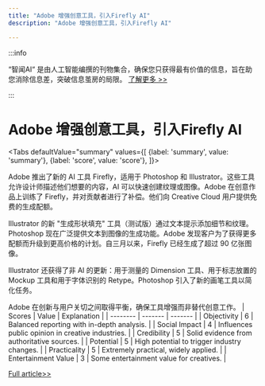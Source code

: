 ```yaml
---
title: "Adobe 增强创意工具，引入Firefly AI"
description: "Adobe 增强创意工具，引入Firefly AI"

---
```



:::info

“智闻AI“ 是由人工智能编撰的刊物集合，确保您只获得最有价值的信息，旨在助您消除信息差，突破信息茧房的局限。  [了解更多 >>](/)

:::

# Adobe 增强创意工具，引入Firefly AI


<Tabs
	defaultValue="summary"
	values={[
	{label: 'summary', value: 'summary'},
	{label: 'score', value: 'score'},
]}>
<TabItem value="summary">


Adobe 推出了新的 AI 工具 Firefly，适用于 Photoshop 和 Illustrator。这些工具允许设计师描述他们想要的内容，AI 可以快速创建纹理或图像。Adobe 在创意作品上训练了 Firefly，并对贡献者进行了补偿。他们向 Creative Cloud 用户提供免费的生成配额。

Illustrator 的新 "生成形状填充" 工具（测试版）通过文本提示添加细节和纹理。Photoshop 现在广泛提供文本到图像的生成功能。Adobe 发现客户为了获得更多配额而升级到更高价格的计划。自三月以来，Firefly 已经生成了超过 90 亿张图像。

Illustrator 还获得了非 AI 的更新：用于测量的 Dimension 工具、用于标志放置的 Mockup 工具和用于字体识别的 Retype。Photoshop 引入了新的画笔工具以简化任务。

Adobe 在创新与用户关切之间取得平衡，确保工具增强而非替代创意工作。
</TabItem>
<TabItem value="score">
	| Scores     | Value   | Explanation |
	| -------- | ------- | ------- |
	| Objectivity  | 6    | Balanced reporting with in-depth analysis.    |
	| Social Impact | 4     | Influences public opinion in creative industries.    |
	| Credibility    | 5    | Solid evidence from authoritative sources.    |
	| Potential    | 5    | High potential to trigger industry changes.    |
	| Practicality    | 5    | Extremely practical, widely applied.    |
	| Entertainment Value    | 3    | Some entertainment value for creatives.    |
</TabItem>
</Tabs>

[Full article>>](https://techcrunch.com/2024/07/23/adobe-releases-new-firefly-ai-tools-for-illustrator-and-photoshop/)
